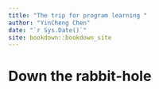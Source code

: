 ```yaml
--- 
title: "The trip for program learning "
author: "YinCheng Chen"
date: "`r Sys.Date()`"
site: bookdown::bookdown_site
---
```


# Down the rabbit-hole

